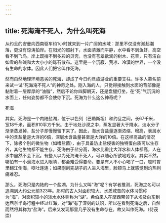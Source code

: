 ```yaml
---
---
---
```

title: 死海淹不死人，为什么叫死海
---




从约旦的安曼向西南驱车约1小时就来到一片广阔的水域：那里不仅没有潮起潮落，更没有惊涛拍岸。在阳光的照射下，水面清澈而平静，水中看不到鱼虾，高空看不到飞鸟，岸上既拾不到多彩的贝壳，也没有苍翠欲滴的树木、花草，只有洁白如雪的盐碱和大大小小的砾石散布。这里是一个沉寂、荒凉、冷漠的世界，一个没有生命的水体。因此人们把它叫作死海。

然而自然地理环境恶劣的死海，却成了今日约旦旅游业的重要支柱。许多人慕名前来试一试“死海淹不死人”的神奇之处。刚入海的人，只觉得接触到水面的背部像是黏附着一层厚厚的“油脂”，然后不论你四脚朝天，还是盘腿打坐，在“死”气沉沉的水面上，任何姿势都不会使你下沉。死海为什么这么神奇呢？

死海



其实，死海是一个内陆盐湖，位于以色列（巴勒斯坦）和约旦之间，长67千米，宽18千米，面积810平方千米。由于地处沙漠之中，蒸发显著大于降水，淡水分子渐渐蒸发掉，盐分子却慢慢留下来了。因此，海水含盐量逐渐浓缩、增高，表层水中的含盐量是大洋的6倍，深层水含盐量甚至是大洋的10倍。在这样高盐的情况下，除极个别的微生物（如嗜盐菌），由于具备防止盐侵害的独特蛋白质可以生存外，其他生物都不能生存。死海由于盐分高，海水比重比大洋水和人体都高，人在水中自然不会下沉。有些人以为死海淹不死人，可以随心所欲地戏水。其实不然，哪怕有一小滴海水进入眼睛，都会难受得要命。要是有人不小心喝了一口，顿时胃里翻江倒海，呕吐连连；如果刚刮完胡子的人进入海里，脸颊马上就感觉到灼热刺痛难忍。

那么，死海只是内陆的一个盐湖，为什么又叫“海”呢？有学者推测，死海之名可以追溯到大约公元前323年。那时的古人对面积较大、水质咸苦的水体习惯称为“海”，对面积较小的淡水水体则称为“湖”。希伯来人在摩西带领下从埃及向东到达西奈半岛行程中经过红海，对“海”有了深刻的认识，所以在看到死海之后，自然而然将其称为“盐海”。后来又发现那里几乎没有生命存在，故又叫作死海。（侍茂崇）